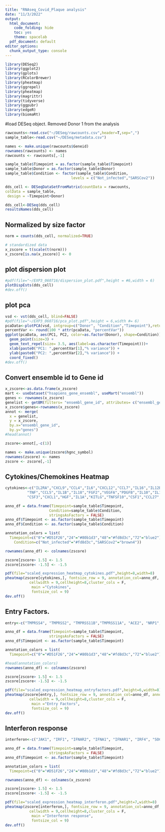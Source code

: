 ```yaml
---
title: "RNAseq_Covid_Plaque analysis"
date: "11/3/2022"
output: 
  html_document:
    code_folding: hide
    toc: yes
    theme: spacelab
  pdf_document: default
editor_options: 
  chunk_output_type: console
---
```


```r
library(DESeq2)
library(ggplot2)
library(gplots)
library(RColorBrewer)
library(pheatmap)
library(ggrepel)
library(pheatmap)
library(magrittr)
library(tidyverse)
library(ggpubr)
library(edgeR)
library(biomaRt)
```

#load DESeq object. Removed Donor 1 from the analysis
```r
rawcounts<-read.csv("~/DESeq/rawcounts.csv",header=T,sep=",")
sample_table<-read.csv("~/DESeq/metadata.csv")

names <- make.unique(rawcounts$Geneid)
rownames(rawcounts) <- names
rawcounts <- rawcounts[,-1] 

sample_table$Timepoint = as.factor(sample_table$Timepoint)
sample_table$Donor = as.factor(sample_table$Donor)
sample_table$Condition <- factor(sample_table$Condition, 
                              levels = c("Not_infected","SARSCov2"))

dds_cell <- DESeqDataSetFromMatrix(countData = rawcounts,
colData = sample_table,
 design = ~Timepoint+Donor)

dds_cell<-DESeq(dds_cell)
resultsNames(dds_cell)

```


## Normalized by size factor
```r
norm = counts(dds_cell, normalized=TRUE) 

# standardized data
x_zscore = t(scale(t(norm)))
x_zscore[is.na(x_zscore)] <- 0
```

## plot dispersion plot
```r
#pdf(file="~/EXP3_060716/dispersion_plot.pdf",height = #6,width = 6)
plotDispEsts(dds_cell)
#dev.off()
```

## plot pca 
```r
vsd <- vst(dds_cell, blind=FALSE)
#pdf(file="~/EXP3_060716/pca_plot.pdf",height = 6,width #= 6)
pcaData<-plotPCA(vsd, intgroup=c("Donor", "Condition","Timepoint"),returnData=TRUE)
percentVar <- round(100 * attr(pcaData, "percentVar"))
ggplot(pcaData, aes(PC1, PC2, color=as.factor(Donor), shape=Condition)) +
  geom_point(size=3) +
  geom_text_repel(size= 3.5, aes(label=as.character(Timepoint)))+
  xlab(paste0("PC1: ",percentVar[1],"% variance")) +
  ylab(paste0("PC2: ",percentVar[2],"% variance")) + 
  coord_fixed()
#dev.off()

```

## Convert ensemble id to Gene id
```r
x_zscore<-as.data.frame(x_zscore)
mart <- useDataset("hsapiens_gene_ensembl", useMart("ensembl"))
genes <- rownames(x_zscore)
genelist <- getBM(filters= "ensembl_gene_id", attributes= c("ensembl_gene_id","hgnc_symbol"),values=genes,mart= mart)
x_zscore$genes<-rownames(x_zscore)
annot <- merge(
  x = genelist,
  y = x_zscore,
  by.x="ensembl_gene_id",
  by.y="genes")
#head(annot)

zscore<-annot[,-c(1)]

names <- make.unique(zscore$hgnc_symbol)
rownames(zscore) <- names
zscore <- zscore[,-1] 

```

## Cytokines/Chemokines Heatmap
```r
cytokines<-c("IL2RA","CXCL9","CCL4","IL6","CXCL12","CCL7","IL16","IL12B","LIF","LTA","MIF","IL5",
          "TNF","CCL5","IL1B","IL18","FGF2","VEGFA","PDGFB","IL10","IL13","IL4","CCL2","CXCL8","CCL3",
          "CSF3","CXCL1","HGF","IL1A","KITLG","TNFSF10","CSF1","CCL27","IL15","IL7","IL12A","IL17A")

anno_df = data.frame(Timepoint=sample_table$Timepoint,
                    Condition=sample_table$Condition,
                    stringsAsFactors = FALSE)
anno_df$Timepoint <- as.factor(sample_table$Timepoint)
anno_df$Condition <- as.factor(sample_table$Condition)

annotation_colors = list(
  Timepoint=c("0"="#D51F26","24"="#80b1d3","48"="#fd8d3c","72"="blue2"),
    Condition=c("Not_infected"="#fd8d3c","SARSCov2"="brown4"))

rownames(anno_df) <- colnames(zscore)

zscore[zscore> 1.5] <- 1.5
zscore[zscore< -1.5] <- -1.5

pdf(file="scaled_expression_heatmap_cytokines.pdf",height=8,width=8)
pheatmap(zscore[cytokines,], fontsize_row = 9, annotation_col=anno_df, annotation_colors=annotation_colors,
           cellwidth = 9,cellheight=8,cluster_cols = F,
            main ="Cytokines",
            fontsize_col = 9)
dev.off()
```

## Entry Factors. 
```r
entry<-c("TMPRSS4", "TMPRSS2", "TMPRSS11B","TMPRSS11A", "ACE2", "NRP1", "NPR2", "CTSB", "CTSL", "FURIN")

anno_df = data.frame(Timepoint=sample_table$Timepoint,
                    stringsAsFactors = FALSE)
anno_df$Timepoint <- as.factor(sample_table$Timepoint)

annotation_colors = list(
  Timepoint=c("0"="#D51F26","24"="#80b1d3","48"="#fd8d3c","72"="blue2"))

#head(annotation_colors)
rownames(anno_df) <- colnames(zscore)

zscore[zscore> 1.5] <- 1.5
zscore[zscore< -1.5] <- -1.5

pdf(file="scaled_expression_heatmap_entryfactors.pdf",height=6,width=8)
pheatmap(zscore[entry,], fontsize_row = 9, annotation_col=anno_df, annotation_colors=annotation_colors,
           cellwidth = 9,cellheight=8,cluster_cols = F,
            main ="Entry Factors",
            fontsize_col = 9)
dev.off()
```

## Interferon response
```r
interferon<-c("JAK1", "IRF1", "IFNAR2", "IFNA1", "IFNAR1", "IRF4", "SOCS3", "IRF5", "STAT2", "MX1", "IFI35", "IRF7", "BST2", "IFITM1", "STAT1", "TYK2", "PSMB8", "PTPN6", "IFNA16", "SOCS1", "IFNA7")

anno_df = data.frame(Timepoint=sample_table$Timepoint,
                    stringsAsFactors = FALSE)
anno_df$Timepoint <- as.factor(sample_table$Timepoint)

annotation_colors = list(
  Timepoint=c("0"="#D51F26","24"="#80b1d3","48"="#fd8d3c","72"="blue2"))

rownames(anno_df) <- colnames(x_zscore)

zscore[zscore> 1.5] <- 1.5
zscore[zscore< -1.5] <- -1.5

pdf(file="scaled_expression_heatmap_interferon.pdf",height=7,width=8)
pheatmap(zscore[interferon,], fontsize_row = 9, annotation_col=anno_df, annotation_colors=annotation_colors,
           cellwidth = 9,cellheight=8,cluster_cols = F,
            main ="Interferon response",
            fontsize_col = 9)
dev.off()
```

